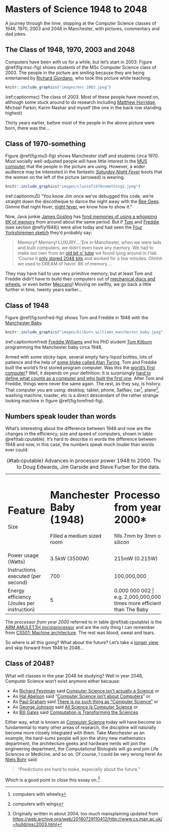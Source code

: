 # Masters of Science 1948 to 2048 {#mastersofscience}

A journey through the time, stopping at the Computer Science classes of 1948, 1970, 2003 and 2048 in Manchester, with pictures, commentary and dad jokes.

## The Class of 1948, 1970, 2003 and 2048 {#y2003}  

Computers have been with us for a while, but let's start in 2003: Figure \@ref(fig:msc-fig) shows students of the MSc Computer Science class of 2003. The people in the picture are smiling because they are being entertained by [Richard Giordano](https://www.southampton.ac.uk/healthsciences/about/staff/richard_giordano.page), who took this picture while teaching.

```r
knitr::include_graphics("images/msc-2003.jpeg")
```
(ref:captionmsc) The class of 2003. Most of these people have moved on, although some stuck around to do research including [Matthew Horridge](https://web.stanford.edu/~horridge/), Michael Parkin, Karim Nashar and myself (the one in the back row standing highest)

Thirty years earlier, before most of the people in the above picture were born, there was the...

## Class of 1970-something {#y1970}

Figure \@ref(fig:mu5-fig) shows Manchester staff and students circa 1970. Most socially well-adjusted people will have little interest in the [MU5 computer](https://en.wikipedia.org/wiki/Manchester_computers#MU5) that the people in the picture are using. However, a wider audience may be interested in the fantastic *[Saturday Night Fever](https://en.wikipedia.org/wiki/Saturday_Night_Fever)* boots that the woman on the left of the picture (arrowed) is wearing.

```r
knitr::include_graphics("images/classof1970something2.jpeg")
```
(ref:captionmu5) “You know Jim once we've debugged this code, we're straight down the discotheque to dance the night away with the [Bee Gees](https://en.wikipedia.org/wiki/Bee_Gees). Gimme that night fever, [night fever](https://en.wikipedia.org/wiki/Night_Fever), we know how to show it.”

Now, Java junkie [James Gosling](https://en.wikipedia.org/wiki/James_Gosling) has [fond memories of using a whopping 8K of memory](http://web.archive.org/web/20041010131526/http://today.java.net/jag/page6.html#51) from around about the same period. But if [Tom](https://en.wikipedia.org/wiki/Tom_Kilburn) and [Freddie](https://en.wikipedia.org/wiki/Frederic_Calland_Williams) (see section \@ref(y1948)) were alive today and had seen the [Four Yorkshiremen sketch](https://en.wikipedia.org/wiki/Four_Yorkshiremen_sketch) they'd probably say:

> Memory? Memory! LUXURY....'Ere in Manchester, when we were lads and built computers, we didn't even
> have any memory. We had to make our own from an [old bit o' tube](https://en.wikipedia.org/wiki/Williams_tube) we found lying around in t'lab.
> 'Course it [only stored 2048 bits](http://curation.cs.manchester.ac.uk/computer50/www.computer50.org/mark1/ip-mm1.crt2048.html) and worked for a few minutes. Ohhhh we used to DREAM of havin' 8K of
> memory....

They may have had to use very primitive memory, but at least Tom and Freddie didn't have to build their computers out of [mechanical discs and wheels](https://www.sciencemuseum.org.uk/objects-and-stories/lovelace-turing-and-invention-computers), or even better [Meccano](https://en.wikipedia.org/wiki/Differential_analyser#Use_of_Meccano)! Moving on swiftly, we go back a little further in time, twenty years earlier...

## Class of 1948 {#y1948}
Figure \@ref(fig:tomfred-fig) shows Tom and Freddie in 1948 with the [Manchester Baby](https://en.wikipedia.org/wiki/Manchester_Baby).

```r
knitr::include_graphics("images/kilburn_williams_manchester_baby.jpeg")
```
(ref:captiontomfred) [Freddie Williams](https://en.wikipedia.org/wiki/Frederic_Calland_Williams) and his PhD student [Tom Kilburn](https://en.wikipedia.org/wiki/Tom_Kilburn) programming the Manchester baby circa 1948.

Armed with some sticky-tape, several empty fairy-liquid bottles, lots of patience and the help of [some bloke called Alan Turing](https://en.wikipedia.org/wiki/Alan_Turing), Tom and Freddie built the world's first stored program computer. Was this the [world's first computer](http://www.bbc.co.uk/manchester/content/articles/2005/11/07/baby_computer_40_interview_feature.shtml)? Well, it depends on your definition: It is surprisingly [hard to define what counts as a computer and who built the first one](https://web.archive.org/web/20040606201305/http://www.dai.ed.ac.uk/homes/cam/fcomp.shtml). After Tom and Freddie, things were never the same again. The rest, as they say, is history. That computer you are using: desktop, tablet, phone, SatNav, car^[computers with wheels], plane^[computers with wings], washing machine, toaster, etc is a direct descendant of the rather strange looking machine in figure \@ref(fig:tomfred-fig).

## Numbers speak louder than words {#louder}

What's interesting about the difference between 1948 and now are the changes in the efficiency, size and speed of computers, shown in table  \@ref(tab:cputable). It's hard to describe in words the difference between 1948 and now, in this case, the numbers speak much louder than words ever could:

:  (\#tab:cputable) Advances in processor power 1948 to 2000. Thanks to Doug Edwards, Jim Garside and Steve Furber for the data.

+--------------------------+------------------------------+-----------------------------+
| Feature                  | Manchester Baby (1948)       | Processor from year 2000*   |
+==========================+==============================+=============================+
| Size                     |  Filled a medium sized room  | fills 7mm by 3mm of silicon |
+--------------------------+------------------------------+-----------------------------+
| Power usage (Watts)      | 3.5kW (3500W)                | 215mW (0.215W)              |
+--------------------------+------------------------------+-----------------------------+
| Instructions executed    | 700                          | 100,000,000                 |
| (per second)             |                              |                             |
+--------------------------+------------------------------+-----------------------------+
| Energy efficiency        | 5                            | 0.000 000 002               |
| (Joules per instruction) |                              | e.g. 2,000,000,000 times more efficient than The Baby|
+--------------------------+------------------------------+-----------------------------+

The *processor from year 2000* referred to in table \@ref(tab:cputable) is the [ARM AMULET3H microprocessor](http://apt.cs.manchester.ac.uk/ftp/pub/apt/misc/Amu3Hv10.fm5.pdf) and are the only thing I can remember from [CS501: Machine architecture](https://web.archive.org/web/20210630214331/https://studentnet.cs.manchester.ac.uk/pgt/2004/CSSyllabus.pdf). The rest was blood, sweat and tears.

So where is all this going? What about the future? Let's take a [longer view](https://en.wikipedia.org/wiki/Long_Now_Foundation), and skip forward from 1948 to 2048...

## Class of 2048? {#y2048}
What will classes in the year 2048 be studying? Well in year 2048, Computer Science won't exist anymore either because:

* As [Richard Feynman](https://en.wikipedia.org/wiki/Richard_Feynman) said [Computer Science isn't actually a Science](https://web.archive.org/web/20071112020412/http://www.cs.man.ac.uk/~hulld/q2007-07-09.html) or
* As [Hal Abelson](https://en.wikipedia.org/wiki/Hal_Abelson) said “[Computer Science isn't about Computers](http://groups.csail.mit.edu/mac/classes/6.001/abelson-sussman-lectures/)” or
* As [Paul Graham](https://en.wikipedia.org/wiki/Paul_Graham_(programmer)) said [There is no such thing as “Computer Science”](http://www.paulgraham.com/hp.html) or
* As [George Johnson](https://en.wikipedia.org/wiki/George_Johnson_%28writer%29) said [All Science Is Computer Science](https://www.nytimes.com/2001/03/25/weekinreview/the-world-in-silica-fertilization-all-science-is-computer-science.html) or
* As [Bill Gates](https://en.wikipedia.org/wiki/Bill_Gates) said [Computation is Transforming the Sciences](https://web.archive.org/web/20080221053710/https://www.microsoft.com/presspass/exec/billg/speeches/2005/11-15SuperComputing05.aspx)

Either way, what is known as [Computer Science](https://en.wikipedia.org/wiki/Computer_science) today will have become so fundamental to many other areas of research, the discipline will naturally become more closely integrated with them. Take Manchester as an example, the hard-sums people will join the shiny new mathematics department, the architecture geeks and hardware nerds will join the engineering department, the Computational Biologists will go and join Life Sciences or Medicine, and so on. Of course, I could be very wrong here! As [Niels Bohr](https://en.wikipedia.org/wiki/Niels_Bohr) said:

> “Predictions are hard to make, especially about the future.”

Which is a good point to close this essay on.^[Originally written in about 2004, too much mansplaining updated from [https://web.archive.org/web/20180729110412/http://www.cs.man.ac.uk/~hulld/msc2003.html](https://web.archive.org/web/20180729110412/http://www.cs.man.ac.uk/~hulld/msc2003.html)]

